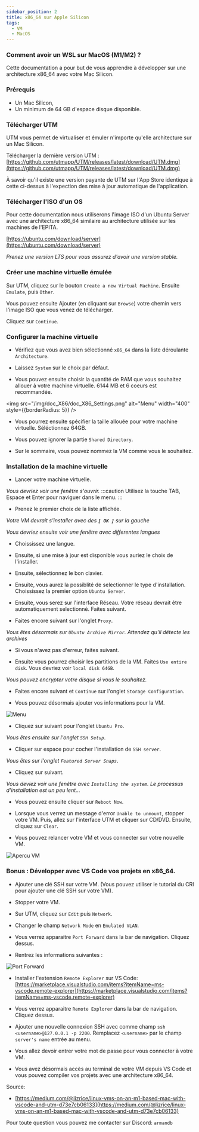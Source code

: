 ```yaml
---
sidebar_position: 2
title: x86_64 sur Apple Silicon
tags:
  - VM
  - MacOS
---
```


### Comment avoir un WSL sur MacOS (M1/M2) ?

Cette documentation a pour but de vous apprendre à développer sur une architecture x86_64 avec votre Mac Silicon.

### Prérequis

- Un Mac Silicon,
- Un minimum de 64 GB d'espace disque disponible.

### Télécharger UTM

UTM vous permet de virtualiser et émuler n'importe qu'elle architecture sur un Mac Silicon.

Télécharger la dernière version UTM :
[https://github.com/utmapp/UTM/releases/latest/download/UTM.dmg](https://github.com/utmapp/UTM/releases/latest/download/UTM.dmg)

À savoir qu'il existe une version payante de UTM sur l'App Store identique à cette ci-dessus à l'expection des mise à jour automatique de l'application.

### Télécharger l'ISO d'un OS

Pour cette documentation nous utiliserons l'image ISO d'un Ubuntu Server avec une architecture x86_64 similaire au architecture utilisée sur les machines de l'EPITA.

[https://ubuntu.com/download/server](https://ubuntu.com/download/server)

*Prenez une version LTS pour vous assurez d'avoir une version stable.*

### Créer une machine virtuelle émulée

Sur UTM, cliquez sur le bouton `Create a new Virtual Machine`. Ensuite `Emulate`, puis `Other`.

Vous pouvez ensuite Ajouter (en cliquant sur `Browse`) votre chemin vers l'image ISO que vous venez de télécharger.

Cliquez sur `Continue`.

### Configurer la machine virtuelle

- Vérifiez que vous avez bien sélectionné `x86_64` dans la liste déroulante `Architecture`.

- Laissez `System` sur le choix par défaut.

- Vous pouvez ensuite choisir la quantité de RAM que vous souhaitez allouer à votre machine virtuelle. 6144 MB et 6 coeurs est recommandée.

<img src="/img/doc_X86/doc_X86_Settings.png" alt="Menu" width="400" style={{borderRadius: 5}} />


- Vous pourrez ensuite spécifier la taille allouée pour votre machine virtuelle. Séléctionnez 64GB.

- Vous pouvez ignorer la partie `Shared Directory`.

- Sur le sommaire, vous pouvez nommez la VM comme vous le souhaitez.

### Installation de la machine virtuelle

- Lancer votre machine virtuelle.

*Vous devriez voir une fenêtre s'ouvrir.*
:::caution
Utilisez la touche TAB, Espace et Enter pour naviguer dans le menu.
:::

- Prenez le premier choix de la liste affichée.

*Votre VM devrait s'installer avec des **`[ OK ]`** sur la gauche*

*Vous devriez ensuite voir une fenêtre avec differentes langues*

- Choississez une langue.

- Ensuite, si une mise à jour est disponible vous auriez le choix de l'installer.

- Ensuite, sélectionnez le bon clavier.

- Ensuite, vous aurez la possiblité de selectionner le type d'installation. Choississez la premier option `Ubuntu Server`.

- Ensuite, vous serez sur l'interface Réseau. Votre réseau devrait être automatiquement selectionné. Faites suivant.

- Faites encore suivant sur l'onglet `Proxy`.

*Vous êtes désormais sur `Ubuntu Archive Mirror`. Attendez qu'il détecte les archives*

- Si vous n'avez pas d'erreur, faites suivant.

- Ensuite vous pourrez choisir les partitions de la VM. Faites `Use entire disk`. Vous devriez voir `local disk 64GB`.

*Vous pouvez encrypter votre disque si vous le souhaitez.*

- Faites encore suivant et `Continue` sur l'onglet `Storage Configuration`.

- Vous pouvez désormais ajouter vos informations pour la VM.

![Menu](/img/doc_X86/doc_X86_Menu.png)

- Cliquez sur suivant pour l'onglet `Ubuntu Pro`.

*Vous êtes ensuite sur l'onglet `SSH Setup`*.

- Cliquer sur espace pour cocher l'installation de `SSH server`.

*Vous êtes sur l'onglet `Featured Server Snaps`*.

- Cliquez sur suivant.

*Vous deviez voir une fenêtre avec `Installing the system`. Le processus d'installation est un peu lent...*

- Vous pouvez ensuite cliquer sur `Reboot Now`.

- Lorsque vous verrez un message d'error `Unable to unmount`, stopper votre VM. Puis, allez sur l'interface UTM et cliquer sur CD/DVD. Ensuite, cliquez sur `Clear`.

- Vous pouvez relancer votre VM et vous connecter sur votre nouvelle VM.

![Apercu VM](/img/doc_X86/doc_X86_VM.png)

### Bonus : Développer avec VS Code vos projets en x86_64.

- Ajouter une clé SSH sur votre VM. (Vous pouvez utiliser le tutorial du CRI pour ajouter une clé SSH sur votre VM).

- Stopper votre VM.

- Sur UTM, cliquez sur `Edit` puis `Network`.

- Changer le champ `Network Mode` en `Emulated VLAN`.

- Vous verrez apparaitre `Port Forward` dans la bar de navigation. Cliquez dessus.

- Rentrez les informations suivantes :

![Port Forward](/img/doc_X86/doc_X86_Clear.png)

- Installer l'extension `Remote Explorer` sur VS Code: [https://marketplace.visualstudio.com/items?itemName=ms-vscode.remote-explorer](https://marketplace.visualstudio.com/items?itemName=ms-vscode.remote-explorer)

- Vous verrez apparaitre `Remote Explorer` dans la bar de navigation. Cliquez dessus.

- Ajouter une nouvelle connexion SSH avec comme champ `ssh <username>@127.0.0.1 -p 2200`. Remplacez `<username>` par le champ `server's name` entrée au menu.

- Vous allez devoir entrer votre mot de passe pour vous connecter à votre VM.

- Vous avez désormais accès au terminal de votre VM depuis VS Code et vous pouvez compiler vos projets avec une architecture x86_64.


Source:
- [https://medium.com/@lizrice/linux-vms-on-an-m1-based-mac-with-vscode-and-utm-d73e7cb06133](https://medium.com/@lizrice/linux-vms-on-an-m1-based-mac-with-vscode-and-utm-d73e7cb06133)


Pour toute question vous pouvez me contacter sur Discord: `armandb`